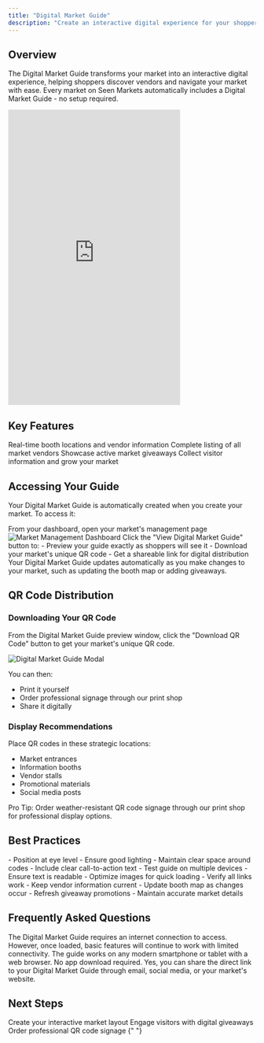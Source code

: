 ```yaml
---
title: "Digital Market Guide"
description: "Create an interactive digital experience for your shoppers"
---
```


## Overview

The Digital Market Guide transforms your market into an interactive digital experience, helping shoppers discover vendors and navigate your market with ease. Every market on Seen Markets automatically includes a Digital Market Guide - no setup required.

<Frame caption="Preview of the Digital Market Guide that shoppers can access via QR code">
  <iframe
    src="https://seenmarkets.com/hub/7862d143-f3c6-4bfd-b361-8fccd0fdf05a?tab=map"
    width="350"
    height="600"
    frameBorder="0"
    allow="autoplay; fullscreen; picture-in-picture"
    allowFullScreen
  ></iframe>
</Frame>

## Key Features

<CardGroup cols={2}>
  <Card title="Interactive Booth Map" icon="map">
    Real-time booth locations and vendor information
  </Card>
  <Card title="Vendor Directory" icon="store">
    Complete listing of all market vendors
  </Card>
  <Card title="Giveaway Integration" icon="gift">
    Showcase active market giveaways
  </Card>
  <Card title="Community Building" icon="users">
    Collect visitor information and grow your market
  </Card>
</CardGroup>

## Accessing Your Guide

Your Digital Market Guide is automatically created when you create your market. To access it:

<Steps>
  <Step title="Go to Market Management">
    From your dashboard, open your market's management page
    <Frame caption="Market Management Page - Click 'View Digital Market Guide' to preview and get your QR code">
      <img
        src="/images/market-management-page.png"
        alt="Market Management Dashboard"
      />
    </Frame>
  </Step>
  <Step title="View and Share">
    Click the "View Digital Market Guide" button to: - Preview your guide
    exactly as shoppers will see it - Download your market's unique QR code -
    Get a shareable link for digital distribution
  </Step>
</Steps>

<Note>
  Your Digital Market Guide updates automatically as you make changes to your
  market, such as updating the booth map or adding giveaways.
</Note>

## QR Code Distribution

### Downloading Your QR Code

From the Digital Market Guide preview window, click the "Download QR Code" button to get your market's unique QR code.

<Frame caption="Digital Market Guide preview window with QR code download option">
  <img
    src="/images/digital-market-guide-modal.png"
    alt="Digital Market Guide Modal"
  />
</Frame>

You can then:

- Print it yourself
- Order professional signage through our print shop
- Share it digitally

### Display Recommendations

Place QR codes in these strategic locations:

- Market entrances
- Information booths
- Vendor stalls
- Promotional materials
- Social media posts

<Note>
  Pro Tip: Order weather-resistant QR code signage through our print shop for
  professional display options.
</Note>

## Best Practices

<AccordionGroup>
  <Accordion icon="bullseye" title="Optimal QR Code Placement">
    - Position at eye level - Ensure good lighting - Maintain clear space around
    codes - Include clear call-to-action text
  </Accordion>
  <Accordion icon="mobile" title="Mobile Optimization">
    - Test guide on multiple devices - Ensure text is readable - Optimize images
    for quick loading - Verify all links work
  </Accordion>
  <Accordion icon="arrows-rotate" title="Regular Updates">
    - Keep vendor information current - Update booth map as changes occur -
    Refresh giveaway promotions - Maintain accurate market details
  </Accordion>
</AccordionGroup>

## Frequently Asked Questions

<AccordionGroup>
  <Accordion icon="wifi" title="Does it work offline?">
    The Digital Market Guide requires an internet connection to access. However,
    once loaded, basic features will continue to work with limited connectivity.
  </Accordion>
  <Accordion icon="mobile-screen" title="What devices are supported?">
    The guide works on any modern smartphone or tablet with a web browser. No
    app download required.
  </Accordion>
  <Accordion icon="share" title="Can I share the guide without the QR code?">
    Yes, you can share the direct link to your Digital Market Guide through
    email, social media, or your market's website.
  </Accordion>
</AccordionGroup>

## Next Steps

<CardGroup>
  <Card title="Design Your Booth Map" icon="map" href="/essentials/booth-map">
    Create your interactive market layout
  </Card>
  <Card title="Set Up Giveaways" icon="gift" href="/essentials/giveaways">
    Engage visitors with digital giveaways
  </Card>
  <Card title="Print Shop" icon="print" href="/services/print-shop">
    Order professional QR code signage
  </Card>
</CardGroup>{" "}
